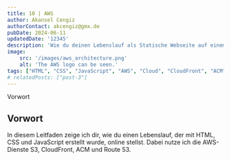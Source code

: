```yaml
---
title: 10 | AWS
author: Akansel Cengiz
authorContact: akcengiz@gmx.de
pubDate: 2024-06-11
updatedDate: '12345'
description: 'Wie du deinen Lebenslauf als Statische Webseite auf einem S3 Bucket hostest.'
image:
    src: '/images/aws_architecture.png'
    alt: 'The AWS logo can be seen.'
tags: ["HTML", "CSS", "JavaScript", "AWS", "Cloud", "CloudFront", "ACM", "Route 53"]
# relatedPosts: ["post-3"]
---
```





<section class="w-10/12 text-justify"> 

<section id="toc">

- [Vorwort](#vorwort)


</section>



## Vorwort


In diesem Leitfaden zeige ich dir, wie du einen Lebenslauf, der mit HTML, CSS und JavaScript erstellt wurde, online stellst. 
Dabei nutze ich die AWS-Dienste S3, CloudFront, ACM und Route 53.


</section>
